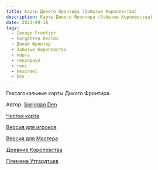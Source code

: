 ```yaml
---
title: Карты Дикого Фронтира (Забытые Королевства)
description: Карты Дикого Фронтира (Забытые Королевства)
date: 2023-09-18
tags:
  - Savage Frontier
  - Forgotten Realms
  - Дикий Фронтир
  - Забытые Королевства
  - карта
  - гекскраул
  - гекс
  - hexcrawl
  - hex
---
```


Гексагональные карты Дикого Фронтира. 

Автор: [Spriggan Den](https://spriggans-den.com/2022/11/16/the-savage-frontier-hexmap-of-the-north/)

[Чистая карта](https://cyborgsandmages.com/images/the_savage_frontier_by_yora_blank_map.png)

[Версия для игроков](https://cyborgsandmages.com/images/the_savage_frontier_by_yora_player_map.png)

[Версия для Мастера](https://cyborgsandmages.com/images/the_savage_frontier_by_yora_gm_map.png)

[Древние Королевства](https://cyborgsandmages.com/images/the_savage_frontier_kingdoms.png)

[Племена Утгардтцев](https://cyborgsandmages.com/images/the_savage_frontier_uthgardt.png)